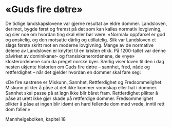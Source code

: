 # «Guds fire døtre»

De tidlige landskapslovene var gjerne resultat av eldre dommer. 
Landsloven, derimot, bygde først og fremst på det som kan kalles normativ lovgivning, og sier noe om hvordan ting skal eller bør være. 
«Normal» oppførsel er god og ønskelig, og den motsatte dårlig og utillatelig. 
Slik var Landsloven et slags første skritt mot en moderne lovgivning. 
Mange av de normative delene av Landsloven er knyttet til en kristen etikk. 
På 1200-tallet var denne påvirket av dominikaner- og fransiskanerordenene, de «nye» klosterordenene som da preget norske byer. 
Særlig viser loven til den i dag nesten ukjente historien om Guds fire døtre – sannhet, fred, nåde og rettferdighet – når det gjelder hvordan en dommer skal føre seg: 

«De fire søstrene er Miskunn, Sannhet, Rettferdighet og Fredsommelighet. 
Miskunn plikter å påse at det ikke kommer vondskap eller hat i dommer. 
Sannhet skal passe på at løgn ikke blir båret fram. 
Rettferdighet plikter å påse at urett ikke gjør skade på rettferdige dommer. 
Fredsommelighet plikter å påse at ingen blir idømt en hard fellende dom med vrede, inntil rett dom faller.» 

Mannhelgebolken, kapitel 18
